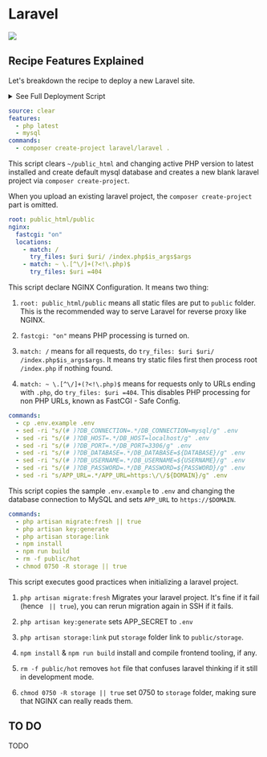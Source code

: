 
# Laravel

[![](/assets/deploy.svg)](https://my.domcloud.co/start?from=https://raw.githubusercontent.com/domcloud/dom-templates/master/boot/laravel.yml)

## Recipe Features Explained

Let's breakdown the recipe to deploy a new Laravel site.

<details>
<summary> See Full Deployment Script </summary>

```
source: clear
root: public_html/public
features:
  - php latest
  - mysql
nginx:
  fastcgi: "on"
  locations:
    - match: /
      try_files: $uri $uri/ /index.php$is_args$args
    - match: ~ \.[^\/]+(?<!\.php)$
      try_files: $uri =404
commands:
  - composer create-project laravel/laravel .
  - cp .env.example .env
  - sed -ri "s/(# )?DB_CONNECTION=.*/DB_CONNECTION=mysql/g" .env
  - sed -ri "s/(# )?DB_HOST=.*/DB_HOST=localhost/g" .env
  - sed -ri "s/(# )?DB_PORT=.*/DB_PORT=3306/g" .env
  - sed -ri "s/(# )?DB_DATABASE=.*/DB_DATABASE=${DATABASE}/g" .env
  - sed -ri "s/(# )?DB_USERNAME=.*/DB_USERNAME=${USERNAME}/g" .env
  - sed -ri "s/(# )?DB_PASSWORD=.*/DB_PASSWORD=${PASSWORD}/g" .env
  - sed -ri "s/APP_URL=.*/APP_URL=https:\/\/${DOMAIN}/g" .env
  - php artisan migrate:fresh
  - php artisan key:generate
  - php artisan storage:link
  - npm install
  - npm run build
  - rm -f public/hot
  - chmod 0750 -R storage || true 
```

</details>


```yaml
source: clear
features:
  - php latest
  - mysql
commands:
  - composer create-project laravel/laravel .
```

This script clears `~/public_html` and changing active PHP version to latest installed and create default mysql database and creates a new blank laravel project via `composer create-project`.

When you upload an existing laravel project, the `composer create-project` part is omitted.


```yaml
root: public_html/public
nginx:
  fastcgi: "on"
  locations:
    - match: /
      try_files: $uri $uri/ /index.php$is_args$args
    - match: ~ \.[^\/]+(?<!\.php)$
      try_files: $uri =404
```

This script declare NGINX Configuration. It means two thing:

1. `root: public_html/public` means all static files are put to `public` folder. This is the recommended way to serve Laravel for reverse proxy like NGINX.

1. `fastcgi: "on"` means PHP processing is turned on.

2. `match: /` means for all requests, do `try_files: $uri $uri/ /index.php$is_args$args`. It means try static files first then process root `/index.php` if nothing found.

3. `match: ~ \.[^\/]+(?<!\.php)$` means for requests only to URLs ending with `.php`, do `try_files: $uri =404`. This disables PHP processing for non PHP URLs, known as FastCGI - Safe Config.


```yaml
commands:
  - cp .env.example .env
  - sed -ri "s/(# )?DB_CONNECTION=.*/DB_CONNECTION=mysql/g" .env
  - sed -ri "s/(# )?DB_HOST=.*/DB_HOST=localhost/g" .env
  - sed -ri "s/(# )?DB_PORT=.*/DB_PORT=3306/g" .env
  - sed -ri "s/(# )?DB_DATABASE=.*/DB_DATABASE=${DATABASE}/g" .env
  - sed -ri "s/(# )?DB_USERNAME=.*/DB_USERNAME=${USERNAME}/g" .env
  - sed -ri "s/(# )?DB_PASSWORD=.*/DB_PASSWORD=${PASSWORD}/g" .env
  - sed -ri "s/APP_URL=.*/APP_URL=https:\/\/${DOMAIN}/g" .env
```

This script copies the sample `.env.example` to `.env` and changing the database connection to MySQL and sets `APP_URL` to `https://$DOMAIN`.

```yaml
commands:
  - php artisan migrate:fresh || true
  - php artisan key:generate
  - php artisan storage:link
  - npm install
  - npm run build
  - rm -f public/hot
  - chmod 0750 -R storage || true 
```

This script executes good practices when initializing a laravel project.

1. `php artisan migrate:fresh` Migrates your laravel project. It's fine if it fail (hence ` || true`), you can rerun migration again in SSH if it fails.

2. `php artisan key:generate` sets APP_SECRET to `.env`

3. `php artisan storage:link` put `storage` folder link to `public/storage`.

4. `npm install` & `npm run build` install and compile frontend tooling, if any.

5. `rm -f public/hot` removes `hot` file that confuses laravel thinking if it still in development mode.

6. `chmod 0750 -R storage || true` set 0750 to `storage` folder, making sure that NGINX can really reads them.

## TO DO

TODO

